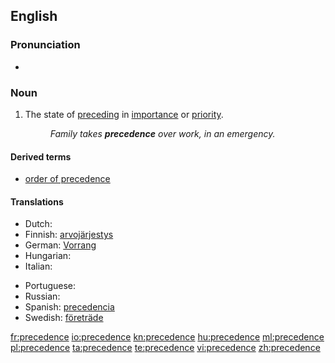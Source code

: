 ==English==

===Pronunciation===
* {{audio|en-us-precedence.ogg|Audio (US)}}

===Noun===
{{en-noun}}

# The state of [[preceding]] in [[importance]] or [[priority]].
#: ''Family takes '''precedence''' over work, in an emergency.''

====Derived terms====
* [[order of precedence]]

====Translations====
{{trans-top|the state of preceding in importance or priority}}
* Dutch: {{t-|nl|voorrang|m}}
* Finnish: [[arvojärjestys]]
* German: [[Vorrang]] {{m}}
* Hungarian: {{t|hu|elsőbbség}}
* Italian: {{t+|it|precedenza|f}}
{{trans-mid}}
* Portuguese: {{t+|pt|precedência|f}}
* Russian: {{t+|ru|предшествование|tr=predšestvovánije}}
* Spanish: [[precedencia]] {{f}}
* Swedish: [[företräde]] {{n}}
{{trans-bottom}}

[[fr:precedence]]
[[io:precedence]]
[[kn:precedence]]
[[hu:precedence]]
[[ml:precedence]]
[[pl:precedence]]
[[ta:precedence]]
[[te:precedence]]
[[vi:precedence]]
[[zh:precedence]]